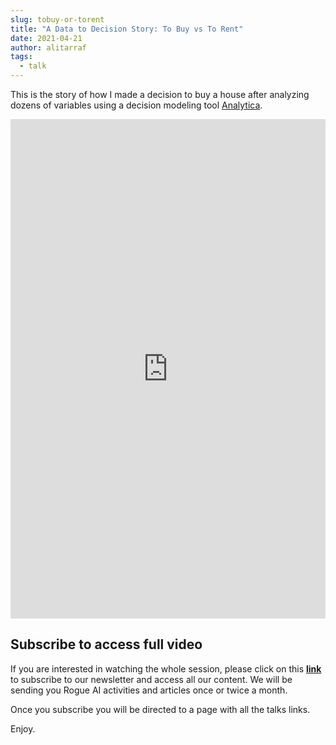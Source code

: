 ```yaml
---
slug: tobuy-or-torent
title: "A Data to Decision Story: To Buy vs To Rent"
date: 2021-04-21
author: alitarraf
tags:
  - talk
---
```

This is the story of how I made a decision to buy a house after analyzing dozens of variables using a decision modeling tool [Analytica](https://analytica.com/).

<iframe src="https://www.linkedin.com/embed/feed/update/urn:li:ugcPost:6790682049888952320" height="799" width="504" frameborder="0" allowfullscreen="" title="Embedded post"></iframe>



## Subscribe to access full video

If you are interested in watching the whole session, please click on this [**link** ](https://buttondown.email/alitarraf)to subscribe to our newsletter and access all our content. We will be sending you Rogue AI activities and articles once or twice a month. 

Once you subscribe you will be directed to a page with all the talks links.

Enjoy.